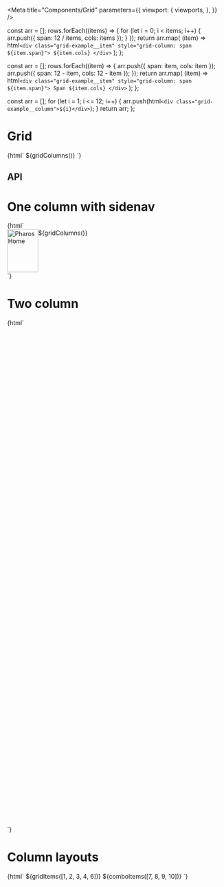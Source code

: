

<Meta
  title="Components/Grid"
  parameters={{
    viewport: {
      viewports,
    },
  }}
/>

  const arr = [];
  rows.forEach((items) => {
    for (let i = 0; i < items; i++) {
      arr.push({ span: 12 / items, cols: items });
    }
  });
  return arr.map(
    (item) => html`<div class="grid-example__item" style="grid-column: span ${item.span}">
      ${item.cols}
    </div>`
  );
};

  const arr = [];
  rows.forEach((item) => {
    arr.push({ span: item, cols: item });
    arr.push({ span: 12 - item, cols: 12 - item });
  });
  return arr.map(
    (item) => html`<div class="grid-example__item" style="grid-column: span ${item.span}">
      Span ${item.cols}
    </div>`
  );
};

  const arr = [];
  for (let i = 1; i <= 12; i++) {
    arr.push(html`<div class="grid-example__column">${i}</div>`);
  }
  return arr;
};

# Grid

<Canvas>
  <Story
    name="One column"
    parameters={{
      layout: 'fullscreen',
    }}
  >{html` <pharos-grid>${gridColumns()}</pharos-grid> `}</Story>
</Canvas>

## API

<ArgsTable of="pharos-grid" />

# One column with sidenav

<Canvas>
  <Story
    name="One column with sidenav"
    parameters={{ docs: { disable: true }, layout: 'fullscreen' }}
  >
    {html`
      <div
        style="display: grid; grid-template-areas: 'sidenav main'; grid-template-columns: max-content 1fr"
      >
        <pharos-sidenav style="grid-area: sidenav">
          <pharos-link slot="top" href="/" id="jstor-logo">
            <img src="./images/jstor-logo-inverse.svg" alt="Pharos Home" width="72" height="100" />
          </pharos-link>
        </pharos-sidenav>
        <main style="grid-area: main">
          <pharos-grid layout="1-col--sidenav">${gridColumns()}</pharos-grid>
        </main>
      </div>
    `}
  </Story>
</Canvas>

# Two column

<Canvas>
  <Story
    name="Two column"
    parameters={{
      layout: 'fullscreen',
    }}
  >
    {html`
      <pharos-grid layout="2-col">
        <div
          style="grid-column: span 8; grid-row: 1; background: var(--pharos-color-glacier-blue-70); height: 20rem"
        ></div>
        <div
          style="grid-column: span 8; grid-row: 2; background: var(--pharos-color-glacier-blue-70); height: 14.5rem"
        ></div>
        <div
          style="grid-column: span 4; grid-row: span 2; background: var(--pharos-color-glacier-blue-70); height: 38rem"
        ></div>
      </pharos-grid>
      <pharos-grid layout="2-col" style="position: absolute; top: 0; width: 100%"
        >${gridColumns()}</pharos-grid
      >
    `}
  </Story>
</Canvas>

# Column layouts

<Canvas>
  <Story name="Column layouts">
    {html`
      <pharos-grid> ${gridItems([1, 2, 3, 4, 6])} ${comboItems([7, 8, 9, 10])} </pharos-grid>
    `}
  </Story>
</Canvas>
